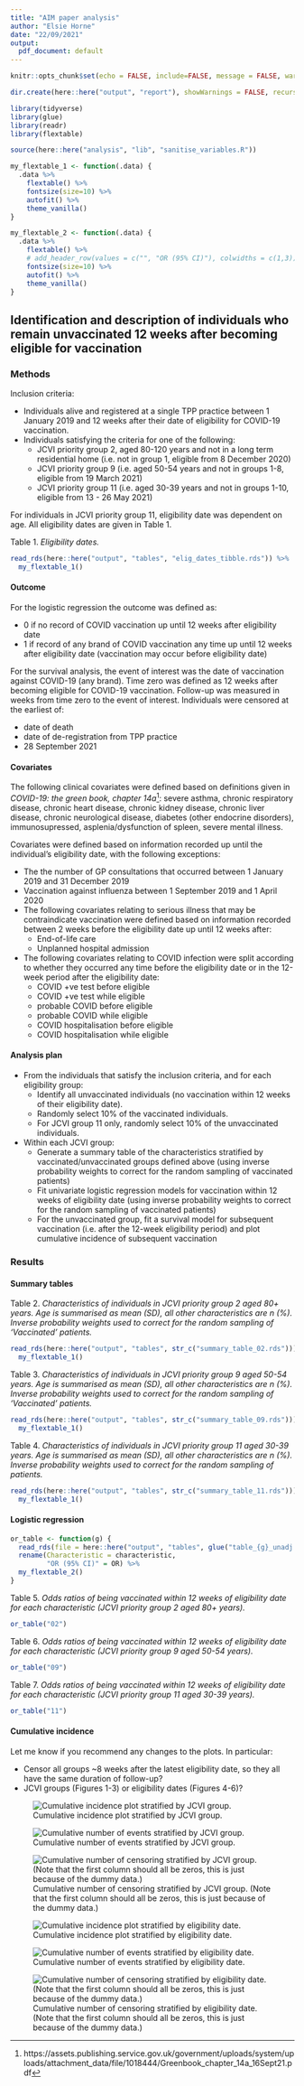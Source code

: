 ```yaml
---
title: "AIM paper analysis"
author: "Elsie Horne"
date: "22/09/2021"
output:
  pdf_document: default
---
```


\textcolor{red}{ALL RESULTS IN THIS DOCUMENT ARE BASED ON DUMMY DATA}

```r
knitr::opts_chunk$set(echo = FALSE, include=FALSE, message = FALSE, warning = FALSE)
```

```r
dir.create(here::here("output", "report"), showWarnings = FALSE, recursive=TRUE)
```

```r
library(tidyverse)
library(glue)
library(readr)
library(flextable)
```

```r
source(here::here("analysis", "lib", "sanitise_variables.R"))
```

```r
my_flextable_1 <- function(.data) {
  .data %>%
    flextable() %>%
    fontsize(size=10) %>%
    autofit() %>%
    theme_vanilla()
}

my_flextable_2 <- function(.data) {
  .data %>%
    flextable() %>%
    # add_header_row(values = c("", "OR (95% CI)"), colwidths = c(1,3)) %>%
    fontsize(size=10) %>%
    autofit() %>%
    theme_vanilla()
}
```


## Identification and description of individuals who remain unvaccinated 12 weeks after becoming eligible for vaccination  

### Methods  

Inclusion criteria:

- Individuals alive and registered at a single TPP practice between 1 January 2019 and 12 weeks after their date of eligibility for COVID-19 vaccination.
- Individuals satisfying the criteria for one of the following:
    - JCVI priority group 2, aged 80-120 years and not in a long term residential home (i.e. not in group 1, eligible from 8 December 2020)
    - JCVI priority group 9 (i.e. aged 50-54 years and not in groups 1-8, eligible from 19 March 2021)
    - JCVI priority group 11 (i.e. aged 30-39 years and not in groups 1-10, eligible from 13 - 26 May 2021)

For individuals in JCVI priority group 11, eligibility date was dependent on age.
All eligibility dates are given in Table 1.

Table 1. _Eligibility dates._
```r
read_rds(here::here("output", "tables", "elig_dates_tibble.rds")) %>%
  my_flextable_1()
```

#### Outcome  

For the logistic regression the outcome was defined as:

- 0 if no record of COVID vaccination up until 12 weeks after eligibility date
- 1 if record of any brand of COVID vaccination any time up until 12 weeks after eligibility date (vaccination may occur before eligibility date)

For the survival analysis, the event of interest was the date of vaccination against COVID-19 (any brand).
Time zero was defined as 12 weeks after becoming eligible for COVID-19 vaccination.
Follow-up was measured in weeks from time zero to the event of interest.
Individuals were censored at the earliest of:

- date of death
- date of de-registration from TPP practice
- 28 September 2021

#### Covariates  

The following clinical covariates were defined based on definitions given in _COVID-19: the green book, chapter 14a_^[https://assets.publishing.service.gov.uk/government/uploads/system/uploads/attachment_data/file/1018444/Greenbook_chapter_14a_16Sept21.pdf]: severe asthma, chronic respiratory disease, chronic heart disease, chronic kidney disease, chronic liver disease, chronic neurological disease, diabetes (other endocrine disorders), immunosupressed, asplenia/dysfunction of spleen, severe mental illness.

Covariates were defined based on information recorded up until the individual's eligibility date, with the following exceptions:

- The the number of GP consultations that occurred between 1 January 2019 and 31 December 2019
- Vaccination against influenza between 1 September 2019 and 1 April 2020
- The following covariates relating to serious illness that may be contraindicate vaccination were defined based on information recorded between 2 weeks before the eligibility date up until 12 weeks after:
    - End-of-life care
    - Unplanned hospital admission
- The following covariates relating to COVID infection were split according to whether they occurred any time before the eligibility date or in the 12-week period after the eligibility date:
    - COVID +ve test before eligible
    - COVID +ve test while eligible
    - probable COVID before eligible
    - probable COVID while eligible
    - COVID hospitalisation before eligible
    - COVID hospitalisation while eligible

#### Analysis plan  

- From the individuals that satisfy the inclusion criteria, and for each eligibility group:
    - Identify all unvaccinated individuals (no vaccination within 12 weeks of their eligibility date).
    - Randomly select 10% of the vaccinated individuals.
    - For JCVI group 11 only, randomly select 10% of the unvaccinated individuals.
- Within each JCVI group:
    - Generate a summary table of the characteristics stratified by vaccinated/unvaccinated groups defined above (using inverse probability weights to correct for the random sampling of vaccinated patients)
    - Fit univariate logistic regression models for vaccination within 12 weeks of eligibility date (using inverse probability weights to correct for the random sampling of vaccinated patients) 
    - For the unvaccinated group, fit a survival model for subsequent vaccination (i.e. after the 12-week eligibility period) and plot cumulative incidence of subsequent vaccination

### Results  

#### Summary tables  


Table 2. _Characteristics of individuals in JCVI priority group 2 aged 80+ years. Age is summarised as mean (SD), all other characteristics are n (%). Inverse probability weights used to correct for the random sampling of 'Vaccinated' patients._
```r
read_rds(here::here("output", "tables", str_c("summary_table_02.rds"))) %>%
  my_flextable_1()
```
<!-- \pagebreak -->
Table 3. _Characteristics of individuals in JCVI priority group 9 aged 50-54 years. Age is summarised as mean (SD), all other characteristics are n (%). Inverse probability weights used to correct for the random sampling of 'Vaccinated' patients._
```r
read_rds(here::here("output", "tables", str_c("summary_table_09.rds"))) %>%
  my_flextable_1()
```
<!-- \pagebreak -->
Table 4. _Characteristics of individuals in JCVI priority group 11 aged 30-39 years. Age is summarised as mean (SD), all other characteristics are n (%). Inverse probability weights used to correct for the random sampling of patients._
```r
read_rds(here::here("output", "tables", str_c("summary_table_11.rds"))) %>%
  my_flextable_1()
```

#### Logistic regression  


```r
or_table <- function(g) {
  read_rds(file = here::here("output", "tables", glue("table_{g}_unadj.rds"))) %>%
  rename(Characteristic = characteristic,
         "OR (95% CI)" = OR) %>%
  my_flextable_2()
}
```

Table 5. _Odds ratios of being vaccinated within 12 weeks of eligibility date for each characteristic (JCVI priority group 2 aged 80+ years)._
```r
or_table("02")
```

<!-- \pagebreak -->
Table 6. _Odds ratios of being vaccinated within 12 weeks of eligibility date for each characteristic (JCVI priority group 9 aged 50-54 years)._ 
```r
or_table("09")
```

<!-- \pagebreak -->
Table 7. _Odds ratios of being vaccinated within 12 weeks of eligibility date for each characteristic (JCVI priority group 11 aged 30-39 years)._
```r
or_table("11")
```

#### Cumulative incidence

Let me know if you recommend any changes to the plots.
In particular:

- Censor all groups ~8 weeks after the latest eligibility date, so they all have the same duration of follow-up?
- JCVI groups (Figures 1-3) or eligibility dates (Figures 4-6)?


![Cumulative incidence plot stratified by JCVI group.](/Users/eh1415/Documents/covid-unvaccinated-aimpaper/output/figures/cml_inc_plot_jcvi_group.png)


![Cumulative number of events stratified by JCVI group.](/Users/eh1415/Documents/covid-unvaccinated-aimpaper/output/figures/cml_inc_events_jcvi_group.png)


![Cumulative number of censoring stratified by JCVI group. (Note that the first column should all be zeros, this is just because of the dummy data.)](/Users/eh1415/Documents/covid-unvaccinated-aimpaper/output/figures/cml_inc_censor_jcvi_group.png)


![Cumulative incidence plot stratified by eligibility date.](/Users/eh1415/Documents/covid-unvaccinated-aimpaper/output/figures/cml_inc_plot_elig_date.png)


![Cumulative number of events stratified by eligibility date.](/Users/eh1415/Documents/covid-unvaccinated-aimpaper/output/figures/cml_inc_events_elig_date.png)


![Cumulative number of censoring stratified by eligibility date. (Note that the first column should all be zeros, this is just because of the dummy data.)](/Users/eh1415/Documents/covid-unvaccinated-aimpaper/output/figures/cml_inc_censor_elig_date.png)
